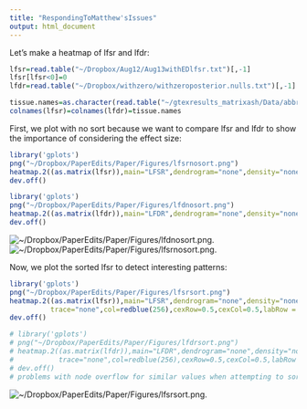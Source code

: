 ```yaml
---
title: "RespondingToMatthew'sIssues"
output: html_document
---
```


Let's make a heatmap of lfsr and lfdr:

```r
lfsr=read.table("~/Dropbox/Aug12/Aug13withEDlfsr.txt")[,-1]
lfsr[lfsr<0]=0
lfdr=read.table("~/Dropbox/withzero/withzeroposterior.nulls.txt")[,-1]

tissue.names=as.character(read.table("~/gtexresults_matrixash/Data/abbreviate.names.txt")[,2])
colnames(lfsr)=colnames(lfdr)=tissue.names
```

First, we plot with no sort because we want to compare lfsr and lfdr to show the importance of considering the effect size:

```r
library('gplots')
png("~/Dropbox/PaperEdits/Paper/Figures/lfsrnosort.png")
heatmap.2((as.matrix(lfsr)),main="LFSR",dendrogram="none",density="none",Colv=FALSE,Rowv=FALSE,trace="none",col=redblue(256),cexRow=0.5,cexCol=0.5,labRow = "")
dev.off()

library('gplots')
png("~/Dropbox/PaperEdits/Paper/Figures/lfdnosort.png")
heatmap.2((as.matrix(lfdr)),main="LFDR",dendrogram="none",density="none",Colv=FALSE,Rowv = FALSE,trace="none",col=redblue(256),cexRow=0.5,cexCol=0.5,labRow = "")
dev.off()


```

![~/Dropbox/PaperEdits/Paper/Figures/lfdnosort.png](~/Dropbox/PaperEdits/Paper/Figures/lfdnosort.png).
![~/Dropbox/PaperEdits/Paper/Figures/lfsrnosort.png](~/Dropbox/PaperEdits/Paper/Figures/lfsrnosort.png).

Now, we plot the sorted lfsr to detect interesting patterns:

```r
library('gplots')
png("~/Dropbox/PaperEdits/Paper/Figures/lfsrsort.png")
heatmap.2((as.matrix(lfsr)),main="LFSR",dendrogram="none",density="none",Colv=FALSE,#Rowv=FALSE,
          trace="none",col=redblue(256),cexRow=0.5,cexCol=0.5,labRow = "")
dev.off()

# library('gplots')
# png("~/Dropbox/PaperEdits/Paper/Figures/lfdrsort.png")
# heatmap.2((as.matrix(lfdr)),main="LFDR",dendrogram="none",density="none",Colv=FALSE,#Rowv = FALSE,
#           trace="none",col=redblue(256),cexRow=0.5,cexCol=0.5,labRow = "")
# dev.off()
# problems with node overflow for similar values when attempting to sort

```

![~/Dropbox/PaperEdits/Paper/Figures/lfsrsort.png](~/Dropbox/PaperEdits/Paper/Figures/lfsrsort.png).


